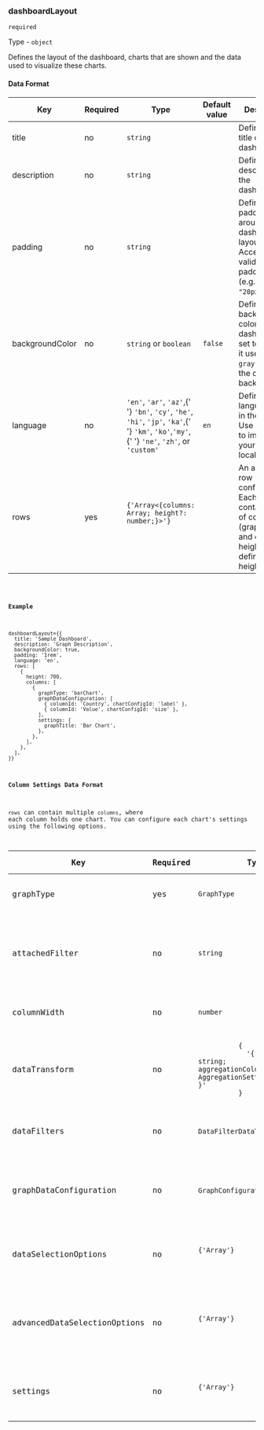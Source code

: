 
<Meta title="Dashboard/Data types/dashboardLayout" />

### dashboardLayout

`required`

Type - `object`

Defines the layout of the dashboard, charts that are shown and the data used to visualize these charts.

#### Data Format

<table>
  <thead>
    <tr>
      <th>Key</th>
      <th>Required</th>
      <th>Type</th>
      <th>Default value</th>
      <th>Description</th>
    </tr>
  </thead>
  <tbody>
    <tr>
      <td>title</td>
      <td>no</td>
      <td>
        <code>string</code>
      </td>
      <td></td>
      <td>Defines the title of the dashboard.</td>
    </tr>
    <tr>
      <td>description</td>
      <td>no</td>
      <td>
        <code>string</code>
      </td>
      <td></td>
      <td>Defines the description of the dashboard.</td>
    </tr>
    <tr>
      <td>padding</td>
      <td>no</td>
      <td>
        <code>string</code>
      </td>
      <td></td>
      <td>
        Defines the padding around the dashboard layout. Accepts any valid CSS
        padding value (e.g. <code>"1rem"</code>, <code>"20px"</code>).
      </td>
    </tr>
    <tr>
      <td>backgroundColor</td>
      <td>no</td>
      <td>
        <code>string</code> or <code>boolean</code>
      </td>
      <td>
        <code>false</code>
      </td>
      <td>
        Defines the background color of the dashboard. If set to{' '}
        <code>true</code>, it uses <code>var(--gray-200)</code> as the default
        background.
      </td>
    </tr>
    <tr>
      <td>language</td>
      <td>no</td>
      <td>
        <code>'en'</code>, <code>'ar'</code>, <code>'az'</code>,{' '}
        <code>'bn'</code>, <code>'cy'</code>, <code>'he'</code>,
        <code>'hi'</code>, <code>'jp'</code>, <code>'ka'</code>,{' '}
        <code>'km'</code>, <code>'ko'</code>,<code>'my'</code>,{' '}
        <code>'ne'</code>, <code>'zh'</code>, or <code>'custom'</code>
      </td>
      <td>
        <code>en</code>
      </td>
      <td>
        Defines the language used in the chart. Use <code>'custom'</code> to
        implement your own localization.
      </td>
    </tr>
    <tr>
      <td>rows</td>
      <td>yes</td>
      <td>
        <code>{'Array<{columns: Array<object>; height?: number;}>'}</code>
      </td>
      <td></td>
      <td>
        An array of row configurations. Each row contains a set of columns
        (graph blocks) and optional height to define row height.
      </td>
    </tr>
  </tbody>
</table>

#### Example

```
dashboardLayout={{
  title: 'Sample Dashboard',
  description: 'Graph Description',
  backgroundColor: true,
  padding: '1rem',
  language: 'en',
  rows: [
    {
      height: 700,
      columns: [
        {
          graphType: 'barChart',
          graphDataConfiguration: [
            { columnId: 'Country', chartConfigId: 'label' },
            { columnId: 'Value', chartConfigId: 'size' },
          ],
          settings: {
            graphTitle: 'Bar Chart',
          },
        },
      ],
    },
  ],
}}
```

#### Column Settings Data Format

`rows` can contain multiple `columns`, where each column holds one chart. You can configure each chart's settings using the following options.

<table>
  <thead>
    <tr>
      <th>Key</th>
      <th>Required</th>
      <th>Type</th>
      <th>Default value</th>
      <th>Description</th>
    </tr>
  </thead>
  <tbody>
    <tr>
      <td>graphType</td>
      <td>yes</td>
      <td>
        <code>GraphType</code>
      </td>
      <td></td>
      <td>
        Defines the type of chart. [Learn
        more](?path=/docs/dashboard-data-types-graphtype--docs)
      </td>
    </tr>
    <tr>
      <td>attachedFilter</td>
      <td>no</td>
      <td>
        <code>string</code>
      </td>
      <td></td>
      <td>
        Defines the filter that gets triggered when data points are clicked. The
        value must match a column in the <code>filters</code> array. Applicable
        to charts like <code>barChart</code>,<code>choroplethMap</code>,{' '}
        <code>biVariateChoroplethMap</code>, <code>circlePacking</code>, or{' '}
        <code>treeMap</code>.
      </td>
    </tr>
    <tr>
      <td>columnWidth</td>
      <td>no</td>
      <td>
        <code>number</code>
      </td>
      <td>
        <code>1</code>
      </td>
      <td>
        Defines the width of the column relative to others. Works similar to{' '}
        <code>flex-grow</code>.
      </td>
    </tr>
    <tr>
      <td>dataTransform</td>
      <td>no</td>
      <td>
        <code>
          {
            '{ keyColumn: string; aggregationColumnsSetting?: AggregationSettingsDataType[] }'
          }
        </code>
      </td>
      <td></td>
      <td>
        Use this to transform data based on a unique <code>keyColumn</code> with
        optional aggregation settings (e.g., <code>sum</code>,{' '}
        <code>average</code>). [Learn
        more](?path=/docs/dashboard-data-types-datatransform--docs)
      </td>
    </tr>
    <tr>
      <td>dataFilters</td>
      <td>no</td>
      <td>
        <code>DataFilterDataType[]</code>
      </td>
      <td></td>
      <td>
        Filters data based on a specific column and its values. [Learn
        more](?path=/docs/dashboard-data-types-datafilters--docs)
      </td>
    </tr>
    <tr>
      <td>graphDataConfiguration</td>
      <td>no</td>
      <td>
        <code>GraphConfigurationDataType[]</code>
      </td>
      <td></td>
      <td>
        Maps dataset columns to chart parameters. Required unless{' '}
        <code>graphType</code> is <code>dataTable</code>, <code>dataCards</code>
        , <code>geoHubMap</code>, or <code>geoHubCompareMap</code>. [Learn
        more](?path=/dashboard-data-types-graphdataconfig--docs)
      </td>
    </tr>
    <tr>
      <td>dataSelectionOptions</td>
      <td>no</td>
      <td>
        <code>{'Array<object>'}</code>
      </td>
      <td></td>
      <td>
        Optional data selection configuration (e.g., dropdowns or filters).
        [Learn
        more](?path=/docs/dashboard-data-types-dataselectionoptions--docs)
      </td>
    </tr>
    <tr>
      <td>advancedDataSelectionOptions</td>
      <td>no</td>
      <td>
        <code>{'Array<object>'}</code>
      </td>
      <td></td>
      <td>
        Optional advanced filtering or selection configuration for complex
        interactions. [Learn
        more](?path=/docs/dashboard-data-types-advanceddataselectionoptions--docs)
      </td>
    </tr>
    <tr>
      <td>settings</td>
      <td>no</td>
      <td>
        <code>{'Array<object>'}</code>
      </td>
      <td></td>
      <td>
        Defines the chart-specific configuration. The structure of this object
        depends on the <code>graphType</code>. [Learn
        more](?path=/docs/dashboard-data-types-datasettings--docs)
      </td>
    </tr>
  </tbody>
</table>
